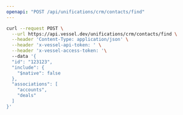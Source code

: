 ```yaml
---
openapi: "POST /api/unifications/crm/contacts/find"
---
```


<RequestExample>

```bash Request
curl --request POST \
  --url https://api.vessel.dev/unifications/crm/contacts/find \
  --header 'Content-Type: application/json' \
  --header 'x-vessel-api-token: ' \
  --header 'x-vessel-access-token: '\ 
  --data '{
  "id": "123123",
  "include": {
    "$native": false
  },
  "associations": [
    "accounts",
    "deals"
  ]
}'
```

</RequestExample>


      